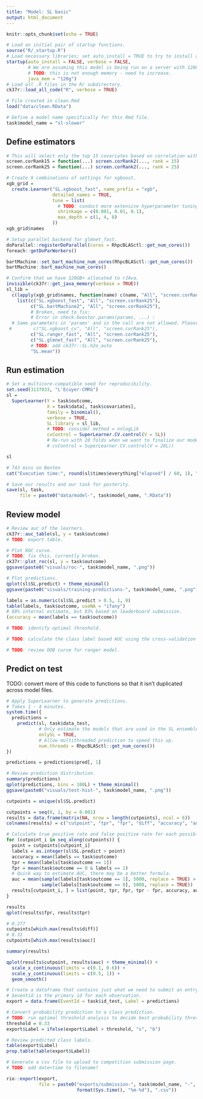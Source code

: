 ```yaml
---
title: "Model: SL basic"
output: html_document
---
```


```r
knitr::opts_chunk$set(echo = TRUE)

# Load an initial pair of startup functions.
source("R/_startup.R")
# Load necessary libraries; set auto_install = TRUE to try to install any needed packages.
startup(auto_install = FALSE, verbose = FALSE,
        # We are assuming this model is being run on a server with 128GB+ RAM.
        # TODO: this is not enough memory - need to increase.
        java_mem = "120g")
# Load all .R files in the R/ subdirectory.
ck37r::load_all_code("R", verbose = TRUE)

# File created in clean.Rmd
load("data/clean.RData")

# Define a model name specifically for this Rmd file.
task$model_name = "sl-slower"
```

## Define estimators

```r

# This will select only the top 15 covariates based on correlation with the outcome.
screen.corRank15 = function(...) screen.corRank2(..., rank = 15)
screen.corRank25 = function(...) screen.corRank2(..., rank = 25)

# Create 9 combinations of settings for xgboost.
xgb_grid =
  create.Learner("SL.xgboost_fast", name_prefix = "xgb",
                 detailed_names = TRUE,
                 tune = list(
                   # TODO: conduct more extensive hyperparameter tuning.
                   shrinkage = c(0.001, 0.01, 0.1),
                   max_depth = c(1, 4, 8)
                 ))
xgb_grid$names

# Setup parallel backend for glmnet_fast.
doParallel::registerDoParallel(cores = RhpcBLASctl::get_num_cores())
foreach::getDoParWorkers()

bartMachine::set_bart_machine_num_cores(RhpcBLASctl::get_num_cores())
bartMachine::bart_machine_num_cores()

# Confirm that we have 120GB+ allocated to rJAva.
invisible(ck37r::get_java_memory(verbose = TRUE))
sl_lib =
  c(lapply(xgb_grid$names, function(name) c(name, "All", "screen.corRank25")),
    list(c("SL.xgboost_fast", "All", "screen.corRank25"),
         c("SL.bartMachine2", "All", "screen.corRank25"),
         # Broken, need to fix:
         # Error in check.booster.params(params, ...) : 
  # Same parameters in 'params' and in the call are not allowed. Please check your 'params' list.
 #        c("SL.xgboost_cv", "All", "screen.corRank25"),
         c("SL.ranger_fast", "All", "screen.corRank25"),
         c("SL.glmnet_fast", "All", "screen.corRank25"),
         # TODO: add ck37r::SL.h2o_auto
         "SL.mean"))

```

## Run estimation

```r

# Set a multicore-compatible seed for reproducibility.
set.seed(3137033, "L'Ecuyer-CMRG")
sl =
  SuperLearner(Y = task$outcome,
               X = task$data[, task$covariates],
               family = binomial(),
               verbose = TRUE,
               SL.library = sl_lib,
               # TODO: consider method = nnlogLik
               cvControl = SuperLearner.CV.control(V = 5L))
               # Re-run with 20 folds when we want to finalize our model.
               # cvControl = SuperLearner.CV.control(V = 20L))

sl

# 743 mins on Benten
cat("Execution time:", round(sl$times$everything["elapsed"] / 60, 1), "minutes.\n")

# Save our results and our task for posterity.
save(sl, task,
     file = paste0("data/model-", task$model_name, ".RData"))
```

## Review model

```r
# Review auc of the learners.
ck37r::auc_table(sl, y = task$outcome)
# TODO: export table.

# Plot ROC curve.
# TODO: fix this, currently broken.
ck37r::plot_roc(sl, y = task$outcome)
ggsave(paste0("visuals/roc-", task$model_name, ".png"))

# Plot predictions.
qplot(sl$SL.predict) + theme_minimal()
ggsave(paste0("visuals/training-predictions-", task$model_name, ".png"))

labels = as.numeric(sl$SL.predict > 0.5, 1, 0)
table(labels, task$outcome, useNA = "ifany")
# 88% internal estimate, but 83% based on leaderboard submission.
(accuracy = mean(labels == task$outcome))

# TODO: identify optimal threshold.

# TODO: calculate the class label based AUC using the cross-validation folds rather than resubstitution.

# TODO: review OOB curve for ranger model.

```

## Predict on test

TODO: convert more of this code to functions so that it isn't duplicated across model files.

```r

# Apply SuperLearner to generate predictions.
# Takes 1 - 4 minutes.
system.time({
  predictions =
    predict(sl, task$data_test,
            # Only estimate the models that are used in the SL ensemble.
            onlySL = TRUE,
            # Allow multithreaded prediction to speed this up.
            num.threads = RhpcBLASctl::get_num_cores())
})

predictions = predictions$pred[, 1]

# Review prediction distribution.
summary(predictions)
qplot(predictions, bins = 100L) + theme_minimal()
ggsave(paste0("visuals/test-hist-", task$model_name, ".png"))

cutpoints = unique(sl$SL.predict)

cutpoints = seq(0, 1, by = 0.001)
results = data.frame(matrix(NA, nrow = length(cutpoints), ncol = 6))
colnames(results) = c("cutpoint", "tpr", "fpr", "diff", "accuracy", "auc")

# Calculate true positive rate and false positive rate for each possible cutpoint.
for (cutpoint_i in seq_along(cutpoints)) {
  point = cutpoints[cutpoint_i]
  labels = as.integer(sl$SL.predict > point)
  accuracy = mean(labels == task$outcome)
  tpr = mean(labels[task$outcome == 1])
  fpr = mean(task$outcome == 0 & labels == 1)
  # Quick way to estimate AUC, there may be a better formula.
  auc = mean(sample(labels[task$outcome == 1], 5000, replace = TRUE) >
             sample(labels[task$outcome == 0], 5000, replace = TRUE))
  results[cutpoint_i, ] = list(point, tpr, fpr, tpr - fpr, accuracy, auc)
}

results
qplot(results$fpr, results$tpr)

# 0.277
cutpoints[which.max(results$diff)]
# 0.31
cutpoints[which.max(results$auc)]

summary(results)

qplot(results$cutpoint, results$auc) + theme_minimal() +
  scale_x_continuous(limits = c(0.1, 0.6)) +
  scale_y_continuous(limits = c(0.5, 1)) + 
  geom_smooth()

# Create a dataframe that contains just what we need to submit an entry.
# $eventid is the primary id for each observation.
export = data.frame(EventId = task$id_test, Label = predictions)

# Convert probability prediction to a class prediction.
# TODO: run optimal threshold analysis to decide best probability threshold.
threshold = 0.33
export$Label = ifelse(export$Label > threshold, "s", "b")

# Review predicted class labels.
table(export$Label)
prop.table(table(export$Label))

# Generate a csv file to upload to competition submission page.
# TODO: add date+time to filename?

rio::export(export,
            file = paste0("exports/submission-", task$model_name, "-",
                          format(Sys.time(), "%m-%d"), ".csv"))

```

